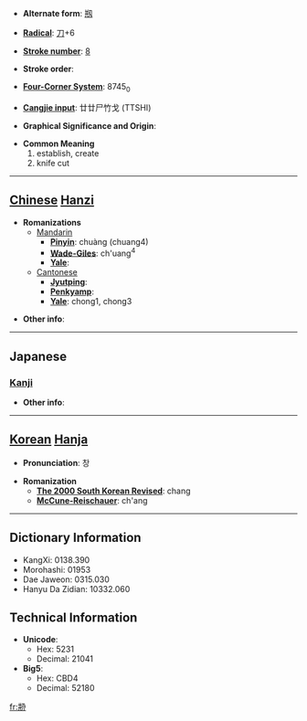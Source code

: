 * '''Alternate form''': [[剏]]

* '''[[Wiktionary:Chinese radical index| Radical]]''': [[Wiktionary:Chinese radical index 刀|刀]]+6

* '''[[Wiktionary:Chinese total strokes index|Stroke number]]''': [[Wiktionary:Chinese total strokes index 8|8]]

* '''Stroke order''': 

* '''[[Wiktionary:Chinese four corner index|Four-Corner System]]''': 8745<sub>0</sub>

* '''[[Wiktionary:Chinese Cangjie index|Cangjie input]]''': 廿廿尸竹戈 (TTSHI)

* '''Graphical Significance and Origin''': 

* '''Common Meaning'''
*#establish, create
*# knife cut


----

== [[Chinese]] [[Hanzi]] ==

* '''Romanizations'''
** [[Mandarin]]
*** '''[[Pinyin]]''': chuàng (chuang4)
*** '''[[Wade-Giles]]''': ch'uang<sup>4</sup>
*** '''[[Yale]]''': 
**[[Cantonese]]
***'''[[Jyutping]]''':
***'''[[Penkyamp]]''': 
***'''[[Yale]]''': chong1, chong3

* '''Other info''': 

----

==Japanese==
===[[Kanji]]===
{{kanji|on readings=[[そう]] (sō), [[しょう]] (shō)
|kun readings=[[はじめる]] (hajimeru), [[きずつく]] (kizutsuku)
}}

* '''Other info''':  

----

== [[Korean]] [[Hanja]] ==

* '''Pronunciation''': 창

* '''Romanization'''
** '''[[The 2000 South Korean Revised Romanization|The 2000 South Korean Revised]]''': chang
** '''[[McCune-Reischauer]]''': ch'ang

----

== Dictionary Information ==

* KangXi: 0138.390
* Morohashi: 01953
* Dae Jaweon: 0315.030
* Hanyu Da Zidian: 10332.060

== Technical Information ==

* '''Unicode''':
** Hex: 5231
** Decimal: 21041
* '''Big5''':
** Hex: CBD4
** Decimal: 52180

[[fr:刱]]